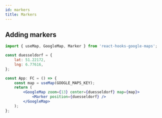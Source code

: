 ```yaml
---
id: markers
title: Markers
---
```



## Adding markers

```jsx
import { useMap, GoogleMap, Marker } from 'react-hooks-google-maps';

const duesseldorf = {
    lat: 51.22172,
    lng: 6.77616,
};

const App: FC = () => {
    const map = useMap(GOOGLE_MAPS_KEY);
    return (
        <GoogleMap zoom={13} center={duesseldorf} map={map}>
            <Marker position={duesseldorf} />
        </GoogleMap>
    );
};
```

<Wrapper>
    <Markers />
</Wrapper>
